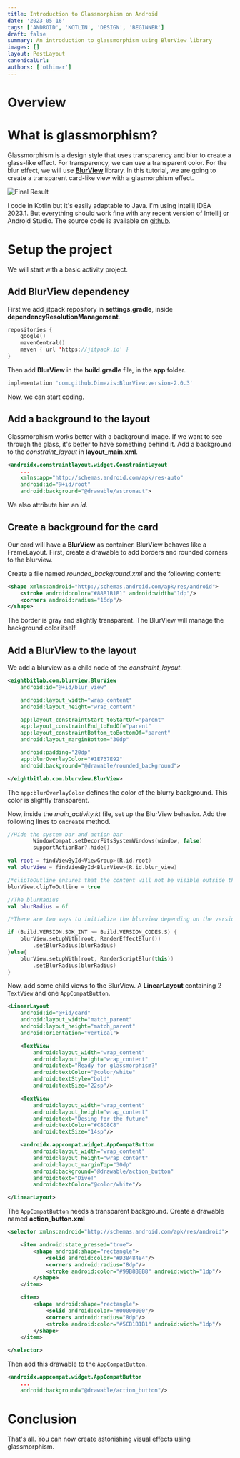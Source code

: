 ```yaml
---
title: Introduction to Glassmorphism on Android
date: '2023-05-16'
tags: ['ANDROID', 'KOTLIN', 'DESIGN', 'BEGINNER']
draft: false
summary: An introduction to glassmorphism using BlurView library
images: []
layout: PostLayout
canonicalUrl:
authors: ['othimar']
---
```


# Overview

<TOCInline toc={props.toc} exclude="Overview" toHeading={3} />

# What is glassmorphism?

Glassmorphism is a design style that uses transparency and blur to create a glass-like effect. For transparency, we can use a transparent color. For the blur effect, we will use **[BlurView](https://github.com/Dimezis/BlurView)** library.
In this tutorial, we are going to create a transparent card-like view with a glasmorphism effect.

![Final Result](/static/images/posts/introduction-to-glassmorphism-on-android/screenshot.png)

I code in Kotlin but it's easily adaptable to Java.
I'm using Intellij IDEA 2023.1. But everything should work fine with any recent version of Intellij or Android Studio.
The source code is available on [github](https://github.com/othimar/android-glassmorphism-sample-app).

# Setup the project

We will start with a basic activity project.

## Add BlurView dependency

First we add jitpack repository in **settings.gradle**, inside **dependencyResolutionManagement**.

```kts
repositories {
    google()
    mavenCentral()
    maven { url 'https://jitpack.io' }
}
```

Then add **BlurView** in the **build.gradle** file, in the **app** folder.

```gradle
implementation 'com.github.Dimezis:BlurView:version-2.0.3'
```
Now, we can start coding.

## Add a background to the layout

Glassmorphism works better with a background image. If we want to see through the glass, it's better to have something behind it. Add a background to the _constraint_layout_ in **layout_main.xml**.

```xml
<androidx.constraintlayout.widget.ConstraintLayout
    ...
    xmlns:app="http://schemas.android.com/apk/res-auto"
    android:id="@+id/root"
    android:background="@drawable/astronaut">
```

We also attribute him an _id_.

## Create a background for the card

Our card will have a **BlurView** as container. BlurView behaves like a FrameLayout. First, create a drawable to add borders and rounded corners to the blurview.

Create a file named _rounded_background.xml_ and the following content:

```xml
<shape xmlns:android="http://schemas.android.com/apk/res/android">
    <stroke android:color="#88B1B1B1" android:width="1dp"/>
    <corners android:radius="16dp"/>
</shape>
```

The border is gray and slightly transparent. The BlurView will manage the background color itself.

## Add a BlurView to the layout

We add a blurview as a child node of the _constraint_layout_.

```xml
<eightbitlab.com.blurview.BlurView
    android:id="@+id/blur_view"

    android:layout_width="wrap_content"
    android:layout_height="wrap_content"

    app:layout_constraintStart_toStartOf="parent"
    app:layout_constraintEnd_toEndOf="parent"
    app:layout_constraintBottom_toBottomOf="parent"
    android:layout_marginBottom="30dp"

    android:padding="20dp"
    app:blurOverlayColor="#1E737E92"
    android:background="@drawable/rounded_background">

</eightbitlab.com.blurview.BlurView>
```

The `app:blurOverlayColor` defines the color of the blurry background. This color is slightly transparent.

Now, inside the _main_activity.kt_ file, set up the BlurView behavior. Add the following lines to `oncreate` method.

```kotlin
//Hide the system bar and action bar
        WindowCompat.setDecorFitsSystemWindows(window, false)
        supportActionBar?.hide()

val root = findViewById<ViewGroup>(R.id.root)
val blurView = findViewById<BlurView>(R.id.blur_view)

/*clipToOutline ensures that the content will not be visible outside the borders, specially at the rounded corners*/
blurView.clipToOutline = true

//The blurRadius
val blurRadius = 6f

/*There are two ways to initialize the blurview depending on the version of android. RenderEffectBlur does not work on older versions.*/

if (Build.VERSION.SDK_INT >= Build.VERSION_CODES.S) {
    blurView.setupWith(root, RenderEffectBlur())
        .setBlurRadius(blurRadius)
}else{
    blurView.setupWith(root, RenderScriptBlur(this))
        .setBlurRadius(blurRadius)
}
```

Now, add some child views to the BlurView. A **LinearLayout** containing 2 `TextView` and one `AppCompatButton`.

```xml
<LinearLayout
    android:id="@+id/card"
    android:layout_width="match_parent"
    android:layout_height="match_parent"
    android:orientation="vertical">

    <TextView
        android:layout_width="wrap_content"
        android:layout_height="wrap_content"
        android:text="Ready for glassmorphism?"
        android:textColor="@color/white"
        android:textStyle="bold"
        android:textSize="22sp"/>

    <TextView
        android:layout_width="wrap_content"
        android:layout_height="wrap_content"
        android:text="Desing for the future"
        android:textColor="#C8C8C8"
        android:textSize="14sp"/>

    <androidx.appcompat.widget.AppCompatButton
        android:layout_width="wrap_content"
        android:layout_height="wrap_content"
        android:layout_marginTop="30dp"
        android:background="@drawable/action_button"
        android:text="Dive!"
        android:textColor="@color/white"/>

</LinearLayout>
```

The `AppCompatButton` needs a transparent background.
Create a drawable named **action_button.xml**

```xml
<selector xmlns:android="http://schemas.android.com/apk/res/android">

    <item android:state_pressed="true">
        <shape android:shape="rectangle">
            <solid android:color="#D3848484"/>
            <corners android:radius="8dp"/>
            <stroke android:color="#99B8B8B8" android:width="1dp"/>
        </shape>
    </item>

    <item>
        <shape android:shape="rectangle">
            <solid android:color="#00000000"/>
            <corners android:radius="8dp"/>
            <stroke android:color="#5CB1B1B1" android:width="1dp"/>
        </shape>
    </item>

</selector>
```

Then add this drawable to the `AppCompatButton`.

```xml
<androidx.appcompat.widget.AppCompatButton
    ...
    android:background="@drawable/action_button"/>
```

# Conclusion

That's all. You can now create astonishing visual effects using glassmorphism.
